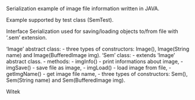 Serialization example of image file information written in JAVA.

Example supported by test class (SemTest).

Interface Serialization used for saving/loading objects to/from file with '.sem' extension.

'Image' abstract class:
- three types of constructors: Image(), Image(String name) and Image(BufferedImage img).
'Sem' class:
- extends 'Image' abstract class.
- methods:
  - imgInfo() - print informations about image,
  - imgSave() - save file as image,
  - imgLoad() - load image from file,
  - getImgName() - get image file name,
- three types of constructors: Sem(), Sem(String name) and Sem(BufferedImage img).

Witek
